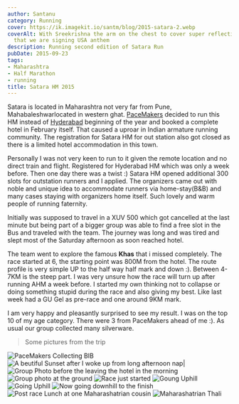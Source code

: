 ```yaml
---
author: Santanu
category: Running
cover: https://ik.imagekit.io/santm/blog/2015-satara-2.webp
coverAlt: With Sreekrishna the arm on the chest to cover super reflective logo, not
  that we are signing USA anthem
description: Running second edition of Satara Run
pubDate: 2015-09-23
tags:
- Maharashtra
- Half Marathon
- running
title: Satara HM 2015
---
```



Satara is located in Maharashtra not very far from Pune, Mahabaleshwarlocated in western ghat. [PaceMakers](http://www.pace-makers.in/) decided to run this HM instead of [Hyderabad](https://www.airtelhyderabadmarathon.com/) beginning of the year and booked a complete hotel in February itself. That caused a uproar in Indian armature running community. The registration for Satara HM for out station also got closed as there is a limited hotel accommodation in this town.  

Personally I was not very keen to run to it given the remote location and no direct train and flight. Registered for Hyderabad HM which was only a week before. Then one day there was a twist :) Satara HM opened additional 300 slots for outstation runners and I applied. The organizers came out with noble and unique idea to accommodate runners via home-stay(B&B) and many cases staying with organizers home itself. Such lovely and warm people of running faternity.

Initially was supposed to travel in a XUV 500 which got cancelled at the last minute but being part of a bigger group was able to find a free
slot in the Bus and traveled with the team. The journey was long and was tired and slept most of the Saturday afternoon as soon reached hotel.

The team went to explore the famous **Khas** that i missed completely. The race started at 6, the starting point was 800M from the hotel. The
route profile is very simple UP to the half way half mark and down :). Between 4-7KM is the steep part. I was very unsure how the race will
turn up after running AHM a week before. I started my own thinking not to collapse or doing something stupid during the race and also giving my
best. Like last week had a GU Gel as pre-race and one around 9KM mark.

I am very happy and pleasantly surprised to see my result. I was on the top 10 of my age category. There were 3 from PaceMakers ahead of me :).
As usual our group collected many silverware.  




> Some pictures from the trip  

<Image src={satara1} alt="PaceMakers Collecting BIB"/>
<Image src={satara3} alt="A beutiful Sunset after I woke up from long afternoon nap"/>|
<Image src={satara4} alt="Group Photo before the leaving the hotel in the morning"/>
<Image src={satara5} alt="Group photo at the ground"/>
<Image src={satara6} alt="Race just started"/>
<Image src={satara7} alt="Goung Uphill"/>
<Image src={satara8} alt="Going Uphill"/>
<Image src={satara9} alt="Now going downhill to the finish"/>
<Image src={satara10} alt="Post race Lunch at one Maharashatrian cousin"/>
<Image src={satara11} alt="Maharashatrian Thali"/>